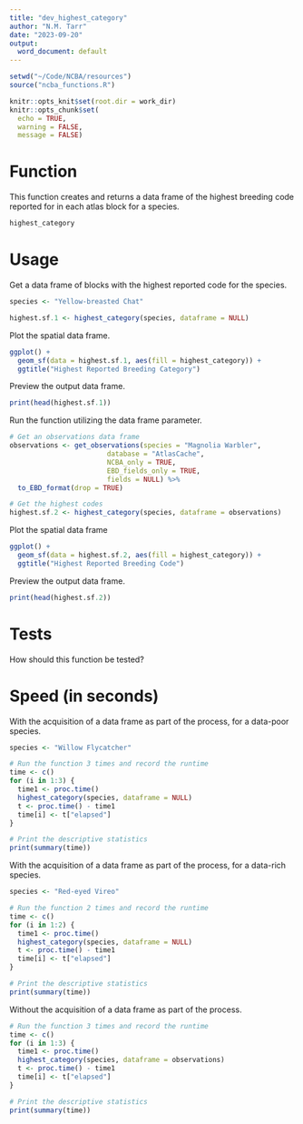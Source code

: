 ```yaml
---
title: "dev_highest_category"
author: "N.M. Tarr"
date: "2023-09-20"
output:
  word_document: default
---
```


```r
setwd("~/Code/NCBA/resources")
source("ncba_functions.R")

knitr::opts_knit$set(root.dir = work_dir)
knitr::opts_chunk$set(
  echo = TRUE,
  warning = FALSE,
  message = FALSE)
```


# Function
This function creates and returns a data frame of the highest breeding code reported for in each atlas block for a species.
```r
highest_category
```

# Usage
Get a data frame of blocks with the highest reported code for the species.
```r
species <- "Yellow-breasted Chat"

highest.sf.1 <- highest_category(species, dataframe = NULL)
```

Plot the spatial data frame.
```r
ggplot() +
  geom_sf(data = highest.sf.1, aes(fill = highest_category)) + 
  ggtitle("Highest Reported Breeding Category")
```

Preview the output data frame.
```r
print(head(highest.sf.1))
```


Run the function utilizing the data frame parameter.
```r
# Get an observations data frame
observations <- get_observations(species = "Magnolia Warbler", 
                        database = "AtlasCache",
                        NCBA_only = TRUE,
                        EBD_fields_only = TRUE,
                        fields = NULL) %>%
  to_EBD_format(drop = TRUE)

# Get the highest codes
highest.sf.2 <- highest_category(species, dataframe = observations)
```

Plot the spatial data frame
```r
ggplot() +
  geom_sf(data = highest.sf.2, aes(fill = highest_category)) + 
  ggtitle("Highest Reported Breeding Code")
```

Preview the output data frame.
```r
print(head(highest.sf.2))
```

# Tests
How should this function be tested?


# Speed (in seconds)
With the acquisition of a data frame as part of the process, for a data-poor species.
```r
species <- "Willow Flycatcher"

# Run the function 3 times and record the runtime
time <- c()
for (i in 1:3) {
  time1 <- proc.time()
  highest_category(species, dataframe = NULL)
  t <- proc.time() - time1
  time[i] <- t["elapsed"]
}

# Print the descriptive statistics
print(summary(time))
```

With the acquisition of a data frame as part of the process, for a data-rich species.
```r
species <- "Red-eyed Vireo"

# Run the function 2 times and record the runtime
time <- c()
for (i in 1:2) {
  time1 <- proc.time()
  highest_category(species, dataframe = NULL)
  t <- proc.time() - time1
  time[i] <- t["elapsed"]
}

# Print the descriptive statistics
print(summary(time))
```

Without the acquisition of a data frame as part of the process.
```r
# Run the function 3 times and record the runtime
time <- c()
for (i in 1:3) {
  time1 <- proc.time()
  highest_category(species, dataframe = observations)
  t <- proc.time() - time1
  time[i] <- t["elapsed"]
}

# Print the descriptive statistics
print(summary(time))
```